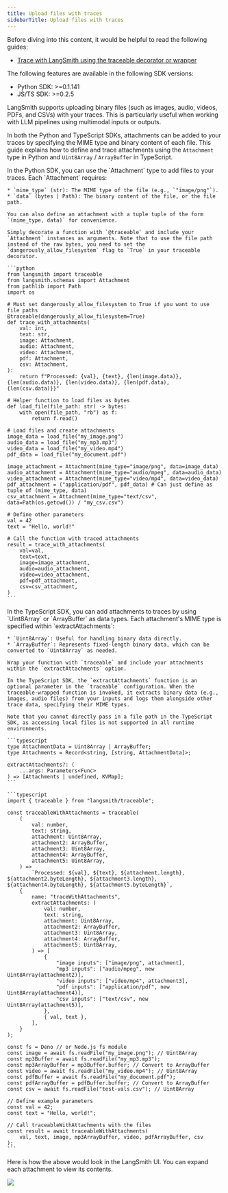 ```yaml
---
title: Upload files with traces
sidebarTitle: Upload files with traces
---
```


<Check>
  Before diving into this content, it would be helpful to read the following guides:

  * [Trace with LangSmith using the traceable decorator or wrapper](/langsmith/annotate-code#use-traceable--traceable)
</Check>

<Note>
  The following features are available in the following SDK versions:

  * Python SDK: >=0.1.141
  * JS/TS SDK: >=0.2.5
</Note>

LangSmith supports uploading binary files (such as images, audio, videos, PDFs, and CSVs) with your traces. This is particularly useful when working with LLM pipelines using multimodal inputs or outputs.

In both the Python and TypeScript SDKs, attachments can be added to your traces by specifying the MIME type and binary content of each file. This guide explains how to define and trace attachments using the `Attachment` type in Python and `Uint8Array` / `ArrayBuffer` in TypeScript.

<Tabs>
  <Tab title="Python">
    In the Python SDK, you can use the `Attachment` type to add files to your traces. Each `Attachment` requires:

    * `mime_type` (str): The MIME type of the file (e.g., `"image/png"`).
    * `data` (bytes | Path): The binary content of the file, or the file path.

    You can also define an attachment with a tuple tuple of the form `(mime_type, data)` for convenience.

    Simply decorate a function with `@traceable` and include your `Attachment` instances as arguments. Note that to use the file path instead of the raw bytes, you need to set the `dangerously_allow_filesystem` flag to `True` in your traceable decorator.

    ```python
    from langsmith import traceable
    from langsmith.schemas import Attachment
    from pathlib import Path
    import os

    # Must set dangerously_allow_filesystem to True if you want to use file paths
    @traceable(dangerously_allow_filesystem=True)
    def trace_with_attachments(
        val: int,
        text: str,
        image: Attachment,
        audio: Attachment,
        video: Attachment,
        pdf: Attachment,
        csv: Attachment,
    ):
        return f"Processed: {val}, {text}, {len(image.data)}, {len(audio.data)}, {len(video.data)}, {len(pdf.data), {len(csv.data)}}"

    # Helper function to load files as bytes
    def load_file(file_path: str) -> bytes:
        with open(file_path, "rb") as f:
            return f.read()

    # Load files and create attachments
    image_data = load_file("my_image.png")
    audio_data = load_file("my_mp3.mp3")
    video_data = load_file("my_video.mp4")
    pdf_data = load_file("my_document.pdf")

    image_attachment = Attachment(mime_type="image/png", data=image_data)
    audio_attachment = Attachment(mime_type="audio/mpeg", data=audio_data)
    video_attachment = Attachment(mime_type="video/mp4", data=video_data)
    pdf_attachment = ("application/pdf", pdf_data) # Can just define as tuple of (mime_type, data)
    csv_attachment = Attachment(mime_type="text/csv", data=Path(os.getcwd()) / "my_csv.csv")

    # Define other parameters
    val = 42
    text = "Hello, world!"

    # Call the function with traced attachments
    result = trace_with_attachments(
        val=val,
        text=text,
        image=image_attachment,
        audio=audio_attachment,
        video=video_attachment,
        pdf=pdf_attachment,
        csv=csv_attachment,
    )
    ```
  </Tab>
  <Tab title="TypeScript">
    In the TypeScript SDK, you can add attachments to traces by using `Uint8Array` or `ArrayBuffer` as data types. Each attachment's MIME type is specified within `extractAttachments`:

    * `Uint8Array`: Useful for handling binary data directly.
    * `ArrayBuffer`: Represents fixed-length binary data, which can be converted to `Uint8Array` as needed.

    Wrap your function with `traceable` and include your attachments within the `extractAttachments` option.

    In the TypeScript SDK, the `extractAttachments` function is an optional parameter in the `traceable` configuration. When the traceable-wrapped function is invoked, it extracts binary data (e.g., images, audio files) from your inputs and logs them alongside other trace data, specifying their MIME types.

    Note that you cannot directly pass in a file path in the TypeScript SDK, as accessing local files is not supported in all runtime environments.

    ```typescript
    type AttachmentData = Uint8Array | ArrayBuffer;
    type Attachments = Record<string, [string, AttachmentData]>;

    extractAttachments?: (
        ...args: Parameters<Func>
    ) => [Attachments | undefined, KVMap];
    ```

    ```typescript
    import { traceable } from "langsmith/traceable";

    const traceableWithAttachments = traceable(
        (
            val: number,
            text: string,
            attachment: Uint8Array,
            attachment2: ArrayBuffer,
            attachment3: Uint8Array,
            attachment4: ArrayBuffer,
            attachment5: Uint8Array,
        ) =>
            `Processed: ${val}, ${text}, ${attachment.length}, ${attachment2.byteLength}, ${attachment3.length}, ${attachment4.byteLength}, ${attachment5.byteLength}`,
        {
            name: "traceWithAttachments",
            extractAttachments: (
                val: number,
                text: string,
                attachment: Uint8Array,
                attachment2: ArrayBuffer,
                attachment3: Uint8Array,
                attachment4: ArrayBuffer,
                attachment5: Uint8Array,
            ) => [
                {
                    "image inputs": ["image/png", attachment],
                    "mp3 inputs": ["audio/mpeg", new Uint8Array(attachment2)],
                    "video inputs": ["video/mp4", attachment3],
                    "pdf inputs": ["application/pdf", new Uint8Array(attachment4)],
                    "csv inputs": ["text/csv", new Uint8Array(attachment5)],
                },
                { val, text },
            ],
        }
    );

    const fs = Deno // or Node.js fs module
    const image = await fs.readFile("my_image.png"); // Uint8Array
    const mp3Buffer = await fs.readFile("my_mp3.mp3");
    const mp3ArrayBuffer = mp3Buffer.buffer; // Convert to ArrayBuffer
    const video = await fs.readFile("my_video.mp4"); // Uint8Array
    const pdfBuffer = await fs.readFile("my_document.pdf");
    const pdfArrayBuffer = pdfBuffer.buffer; // Convert to ArrayBuffer
    const csv = await fs.readFile("test-vals.csv"); // Uint8Array

    // Define example parameters
    const val = 42;
    const text = "Hello, world!";

    // Call traceableWithAttachments with the files
    const result = await traceableWithAttachments(
        val, text, image, mp3ArrayBuffer, video, pdfArrayBuffer, csv
    );
    ```
  </Tab>
</Tabs>

Here is how the above would look in the LangSmith UI. You can expand each attachment to view its contents.

![](/langsmith/images/trace-with-attachments.png)
